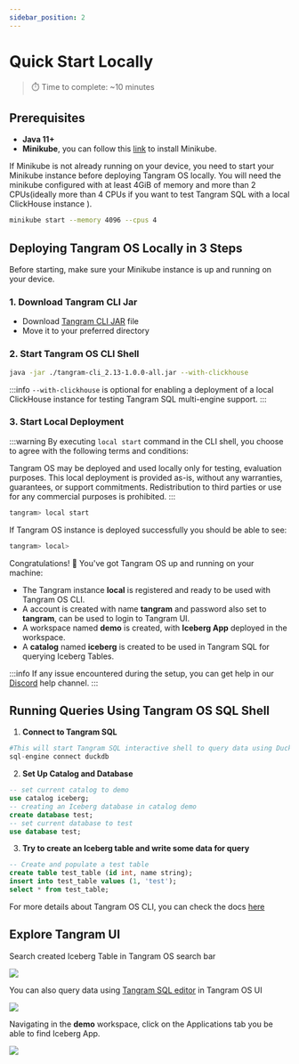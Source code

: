 ```yaml
---
sidebar_position: 2
---
```





# Quick Start Locally

> ⏱️ Time to complete: ~10 minutes

## Prerequisites

- **Java 11+**
- **Minikube**, you can follow this [link](https://minikube.sigs.k8s.io/docs/start) to install Minikube.

If Minikube is not already running on your device, you need to start your Minikube instance before deploying Tangram OS locally.
You will need the minikube configured with at least 4GiB of memory and more than 2 CPUs(ideally more than 4 CPUs if you want to test Tangram SQL with a local ClickHouse instance ). 
```bash
minikube start --memory 4096 --cpus 4 
```


## Deploying Tangram OS Locally in 3 Steps

Before starting, make sure your Minikube instance is up and running on your device.

### 1. Download Tangram CLI Jar

- Download [Tangram CLI JAR](https://github.com/tangram-data/tangram-os-doc/releases/download/tangram-cli-1.0.0-beta.1/tangram-cli_2.13-1.0.0-all.jar) file
- Move it to your preferred directory


### 2. Start Tangram OS CLI Shell
```bash
java -jar ./tangram-cli_2.13-1.0.0-all.jar --with-clickhouse
```

:::info
`--with-clickhouse` is optional for enabling a deployment of a local ClickHouse instance for testing Tangram SQL multi-engine support.
:::


### 3. Start Local Deployment
:::warning
By executing `local start` command in the CLI shell, you choose to agree with the following terms and conditions: 

Tangram OS may be deployed and used locally only for testing, evaluation purposes. This local deployment is provided as-is, without any warranties, guarantees, or support commitments.
Redistribution to third parties or use for any commercial purposes is prohibited.
:::

```bash
tangram> local start
```

If Tangram OS instance is deployed successfully you should be able to see:
```python
tangram> local>
```

Congratulations! 🎉 You've got Tangram OS up and running on your machine: 

- The Tangram instance **local** is registered and ready to be used with Tangram OS CLI.
- A account is created with name **tangram** and password also set to **tangram**, can be used to login to Tangram UI.
- A workspace named **demo** is created, with **Iceberg App** deployed in the workspace.
- A **catalog** named **iceberg** is created to be used in Tangram SQL for querying Iceberg Tables.

:::info
If any issue encountered during the setup, you can get help in our [Discord](https://discord.gg/R75hw5sxaH) help channel.
:::
## Running Queries Using Tangram OS SQL Shell

1. **Connect to Tangram SQL**
<div style={{ fontSize: '1.1em', fontWeight: 'bold' }}>

```python
#This will start Tangram SQL interactive shell to query data using DuckDB
sql-engine connect duckdb
```
</div>

2. **Set Up Catalog and Database**
<div style={{ fontSize: '1.1em', fontWeight: 'bold' }}>

```sql
-- set current catalog to demo
use catalog iceberg;
-- creating an Iceberg database in catalog demo
create database test;
-- set current database to test 
use database test;
```
</div>

3. **Try to create an Iceberg table and write some data for query**
<div style={{ fontSize: '1.1em', fontWeight: 'bold' }}>

```sql
-- Create and populate a test table
create table test_table (id int, name string);
insert into test_table values (1, 'test');
select * from test_table;
```
</div>

For more details about Tangram OS CLI, you can check the docs [here](/category/tangram-cli)

## Explore Tangram UI

Search created Iceberg Table in Tangram OS search bar

<div style={{ display: "flex", justifyContent: "center", marginBottom:"36px", marginTop:"24px"}}>
  <img src={TangramSearch}/>
</div>

You can also query data using [Tangram SQL editor](http://localhost:8081/sql) in Tangram OS UI

<div style={{ display: "flex", justifyContent: "center", marginBottom:"36px", marginTop:"24px"}}>
  <img src={TangramSQLEditor}/>
</div>

Navigating in the **demo** workspace, click on the Applications tab you be able to find Iceberg App.

<div style={{ display: "flex", justifyContent: "center", marginBottom:"36px", marginTop:"24px"}}>
  <img src={DemoIcebergApp}/>
</div>


